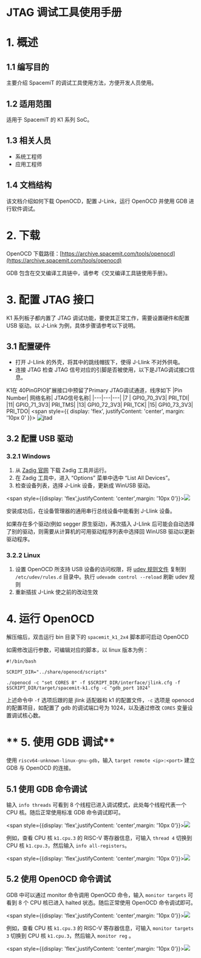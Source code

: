 # JTAG 调试工具使用手册


# 1. 概述

## 1.1 编写目的

主要介绍 SpacemiT 的调试工具使用方法，方便开发人员使用。

## 1.2 适用范围

适用于 SpacemiT 的 K1 系列 SoC。

## 1.3 相关人员

- 系统工程师
- 应用工程师

## 1.4 文档结构

该文档介绍如何下载 OpenOCD，配置 J-Link，运行 OpenOCD 并使用 GDB 进行软件调试。

# 2. 下载

OpenOCD 下载路径：[https://archive.spacemit.com/tools/openocd](https://archive.spacemit.com/tools/openocd)

GDB 包含在交叉编译工具链中，请参考《交叉编译工具链使用手册》。

# 3. 配置 JTAG 接口

K1 系列板子都内置了 JTAG 调试功能，要使其正常工作，需要设置硬件和配置 USB 驱动。以 J-Link 为例，具体步骤请参考以下说明。

## 3.1 配置硬件

- 打开 J-Llink 的外壳，将其中的跳线帽拔下，使得 J-Llink 不对外供电。
- 连接 JTAG 检查 JTAG 信号对应的引脚是否被使用，以下是JTAG调试接口信息。

K1在 40PinGPIO扩展接口中预留了Primary JTAG调试通道，线序如下
|Pin Number|	网络名称|	JTAG信号名称|
|---|---|---|
|7 |	GPI0_70_3V3|	PRI_TDI|
|11|	GPIO_71_3V3|	PRI_TMS|
|13|	GPI0_72_3V3|	PRI_TCK|
|15|	GPI0_73_3V3|	PRI_TDO|
<span style={{ 
  display: 'flex', 
  justifyContent: 'center',
  margin: '10px 0'
}}>
![jtad](/img/k1/tools/jtad.png)
</span>

## 3.2 配置 USB 驱动

### 3.2.1 Windows

1. 从 [Zadig 官网](http://zadig.akeo.ie/) 下载 Zadig 工具并运行。
2. 在 Zadig 工具中，进入 “Options” 菜单中选中 “List All Devices”。
3. 检查设备列表，选择 J-Link 设备，更新成 WinUSB 驱动。

<span style={{display: 'flex',justifyContent: 'center',margin: '10px 0'}}>![](https://developer.spacemit.com/resource/file/images?fileName=XZedbxwk4o687Rx0MbAcYyDEnac.png)</span>

安装成功后，在设备管理器的通用串行总线设备中能看到 J-Llink 设备。

如果存在多个驱动(例如 segger 原生驱动)，再次插入 J-Llink 后可能会自动选择了别的驱动，则需要从计算机的可用驱动程序列表中选择回 WinUSB 驱动以更新驱动程序。

### 3.2.2 Linux

1. 设置 OpenOCD 所支持 USB 设备的访问权限，将 [udev 规则文件](https://github.com/riscv-collab/riscv-openocd/blob/riscv/contrib/60-openocd.rules) 复制到 `/etc/udev/rules.d` 目录中。执行 `udevadm control --reload` 刷新 udev 规则
2. 重新插拔 J-Link 使之前的改动生效

# 4. **运行 OpenOCD**

解压缩后，双击运行 bin 目录下的 `spacemit_k1_2x4` 脚本即可启动 OpenOCD

如需修改运行参数，可编辑对应的脚本，以 linux 版本为例：

```shell
#!/bin/bash

SCRIPT_DIR="../share/openocd/scripts"

./openocd -c "set CORES 8" -f $SCRIPT_DIR/interface/jlink.cfg -f $SCRIPT_DIR/target/spacemit-k1.cfg -c "gdb_port 1024"
```

上述命令中 `-f` 选项后跟的是 jlink 适配器和 k1 的配置文件，`-c` 选项是 openocd 的配置项目，如配置了 gdb 的调试端口号为 1024，以及通过修改 `CORES` 变量设置调试核心数。

# ** 5. 使用 GDB 调试**

使用 `riscv64-unknown-linux-gnu-gdb`，输入 `target remote <ip>:<port>` 建立 GDB 与 OpenOCD 的连接。

## 5.1 使用 GDB 命令调试

输入 `info threads` 可看到 8 个线程已进入调试模式，此处每个线程代表一个 CPU 核。随后正常使用标准 GDB 命令调试即可。

<span style={{display: 'flex',justifyContent: 'center',margin: '10px 0'}}>![](https://developer.spacemit.com/resource/file/images?fileName=IjesbEJfto7aSwxmsIfcaZ33nsb.png)</span>

例如，查看 CPU 核 `k1.cpu.3` 的 RISC-V 寄存器信息，可输入 `thread 4` 切换到 CPU 核 `k1.cpu.3`，然后输入 `info all-registers`。

<span style={{display: 'flex',justifyContent: 'center',margin: '10px 0'}}>![](https://developer.spacemit.com/resource/file/images?fileName=WcNSbQCL8okNbKx0yVYcllmmn9w.png)</span>

## 5.2 使用 OpenOCD 命令调试

GDB 中可以通过 monitor 命令调用 OpenOCD 命令，输入 `monitor targets` 可看到 8 个 CPU 核已进入 halted 状态。随后正常使用 OpenOCD 命令调试即可。

<span style={{display: 'flex',justifyContent: 'center',margin: '10px 0'}}>![](https://developer.spacemit.com/resource/file/images?fileName=E9hPbaCNcoJvDBx7PBDcNzwanhc.png)</span>

例如，查看 CPU 核 `k1.cpu.3` 的 RISC-V 寄存器信息，可输入 `monitor targets 3` 切换到 CPU 核 `k1.cpu.3`，然后输入 `monitor reg` 。

<span style={{display: 'flex',justifyContent: 'center',margin: '10px 0'}}>![](https://developer.spacemit.com/resource/file/images?fileName=NQAJbkzePoL1Gix1fkWcXO0Enaf.png)</span>
